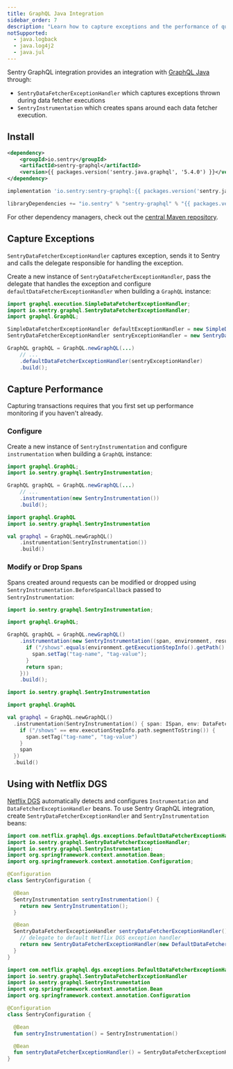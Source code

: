 ```yaml
---
title: GraphQL Java Integration
sidebar_order: 7
description: "Learn how to capture exceptions and the performance of queries executed with GraphQL Java ."
notSupported:
  - java.logback
  - java.log4j2
  - java.jul
---
```


Sentry GraphQL integration provides an integration with [GraphQL Java](https://github.com/graphql-java/graphql-java/) through:

- `SentryDataFetcherExceptionHandler` which captures exceptions thrown during data fetcher executions
- `SentryInstrumentation` which creates spans around each data fetcher execution.

## Install

```xml {tabTitle:Maven}
<dependency>
    <groupId>io.sentry</groupId>
    <artifactId>sentry-graphql</artifactId>
    <version>{{ packages.version('sentry.java.graphql', '5.4.0') }}</version>
</dependency>
```

```groovy {tabTitle:Gradle}
implementation 'io.sentry:sentry-graphql:{{ packages.version('sentry.java.graphql', '5.4.0') }}'
```

```scala {tabTitle: SBT}
libraryDependencies += "io.sentry" % "sentry-graphql" % "{{ packages.version('sentry.java.graphql', '5.4.0') }}"
```

For other dependency managers, check out the [central Maven repository](https://search.maven.org/artifact/io.sentry/sentry-grapql).

## Capture Exceptions

`SentryDataFetcherExceptionHandler` captures exception, sends it to Sentry and calls the delegate responsible for handling the exception.

Create a new instance of `SentryDataFetcherExceptionHandler`, pass the delegate that handles the exception and configure `defaultDataFetcherExceptionHandler` when building a `GraphQL` instance:

```java
import graphql.execution.SimpleDataFetcherExceptionHandler;
import io.sentry.graphql.SentryDataFetcherExceptionHandler;
import graphql.GraphQL;

SimpleDataFetcherExceptionHandler defaultExceptionHandler = new SimpleDataFetcherExceptionHandler();
SentryDataFetcherExceptionHandler sentryExceptionHandler = new SentryDataFetcherExceptionHandler(defaultExceptionHandler);

GraphQL graphQL = GraphQL.newGraphQL(...)
    // ...
    .defaultDataFetcherExceptionHandler(sentryExceptionHandler)
    .build();
```

## Capture Performance

<Note>

  Capturing transactions requires that you first <PlatformLink to="/performance/">set up performance monitoring</PlatformLink> if you haven't already.

</Note>

### Configure

Create a new instance of `SentryInstrumentation` and configure `instrumentation` when building a `GraphQL` instance:

```java
import graphql.GraphQL;
import io.sentry.graphql.SentryInstrumentation;

GraphQL graphQL = GraphQL.newGraphQL(...)
    // ...
    .instrumentation(new SentryInstrumentation())
    .build();
```

```kotlin
import graphql.GraphQL
import io.sentry.graphql.SentryInstrumentation

val graphql = GraphQL.newGraphQL()
	.instrumentation(SentryInstrumentation())
	.build()
```

### Modify or Drop Spans

Spans created around requests can be modified or dropped using `SentryInstrumentation.BeforeSpanCallback` passed to `SentryInstrumentation`:

```java
import io.sentry.graphql.SentryInstrumentation;

import graphql.GraphQL;

GraphQL graphQL = GraphQL.newGraphQL()
    .instrumentation(new SentryInstrumentation((span, environment, result) -> {
      if ("/shows".equals(environment.getExecutionStepInfo().getPath().segmentToString())) {
        span.setTag("tag-name", "tag-value");
      }
      return span;
    }))
    .build();
```

```kotlin
import io.sentry.graphql.SentryInstrumentation

import graphql.GraphQL

val graphql = GraphQL.newGraphQL()
  .instrumentation(SentryInstrumentation() { span: ISpan, env: DataFetchingEnvironment, result: Any? ->
    if ("/shows" == env.executionStepInfo.path.segmentToString()) {
      span.setTag("tag-name", "tag-value")
    }
    span
  })
  .build()
```

## Using with Netflix DGS

[Netflix DGS](https://netflix.github.io/dgs) automatically detects and configures `Instrumentation` and `DataFetcherExceptionHandler` beans. To use Sentry GraphQL integration, create `SentryDataFetcherExceptionHandler` and `SentryInstrumentation` beans:

```java
import com.netflix.graphql.dgs.exceptions.DefaultDataFetcherExceptionHandler;
import io.sentry.graphql.SentryDataFetcherExceptionHandler;
import io.sentry.graphql.SentryInstrumentation;
import org.springframework.context.annotation.Bean;
import org.springframework.context.annotation.Configuration;

@Configuration
class SentryConfiguration {

  @Bean
  SentryInstrumentation sentryInstrumentation() {
    return new SentryInstrumentation();
  }

  @Bean
  SentryDataFetcherExceptionHandler sentryDataFetcherExceptionHandler() {
    // delegate to default Netflix DGS exception handler
    return new SentryDataFetcherExceptionHandler(new DefaultDataFetcherExceptionHandler());
  }
}
```

```kotlin
import com.netflix.graphql.dgs.exceptions.DefaultDataFetcherExceptionHandler
import io.sentry.graphql.SentryDataFetcherExceptionHandler
import io.sentry.graphql.SentryInstrumentation
import org.springframework.context.annotation.Bean
import org.springframework.context.annotation.Configuration

@Configuration
class SentryConfiguration {

  @Bean
  fun sentryInstrumentation() = SentryInstrumentation()

  @Bean
  fun sentryDataFetcherExceptionHandler() = SentryDataFetcherExceptionHandler(DefaultDataFetcherExceptionHandler())
}
```
